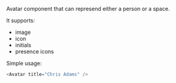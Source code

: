 Avatar component that can represend either a person or a space.

It supports:

- image
- icon
- initials
- presence icons

Simple usage:

```js
<Avatar title="Chris Adams" />
```
